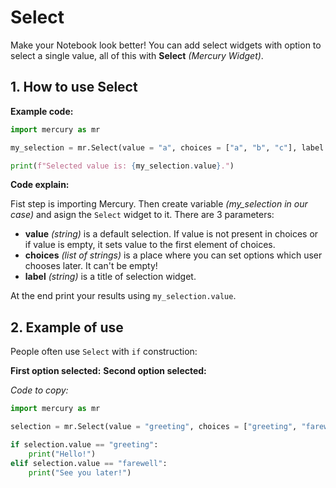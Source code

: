 
# Select

Make your Notebook look better! You can add select widgets with option to select a single value, all of this with **Select** *(Mercury Widget)*.



## 1. How to use Select

**Example code:**

```python
import mercury as mr
```
```python
my_selection = mr.Select(value = "a", choices = ["a", "b", "c"], label = "Select option")
```
```python
print(f"Selected value is: {my_selection.value}.")
```

**Code explain:**

Fist step is importing Mercury. Then create variable *(my_selection in our case)* and asign the `Select` widget to it. There are 3 parameters: 

- **value** *(string)* is a default selection. If value is not present in choices or if value is empty, it sets value to the first element of choices. 
- **choices** *(list of strings)* is a place where you can set options which user chooses later. It can't be empty!
- **label** *(string)* is a title of selection widget. 

At the end print your results using `my_selection.value`.

## 2. Example of use

People often use `Select` with `if` construction:

**First option selected:**
<Screenshot src={firstoptionPng} alt="Code with first option selected" />
**Second option selected:**
<Screenshot src={secondoptionPng} alt="Code with second option selected" />

*Code to copy:*
```python
import mercury as mr
```
```python
selection = mr.Select(value = "greeting", choices = ["greeting", "farewell"], label = "Select option")
```
```python
if selection.value == "greeting":
    print("Hello!")
elif selection.value == "farewell":
    print("See you later!")
```
